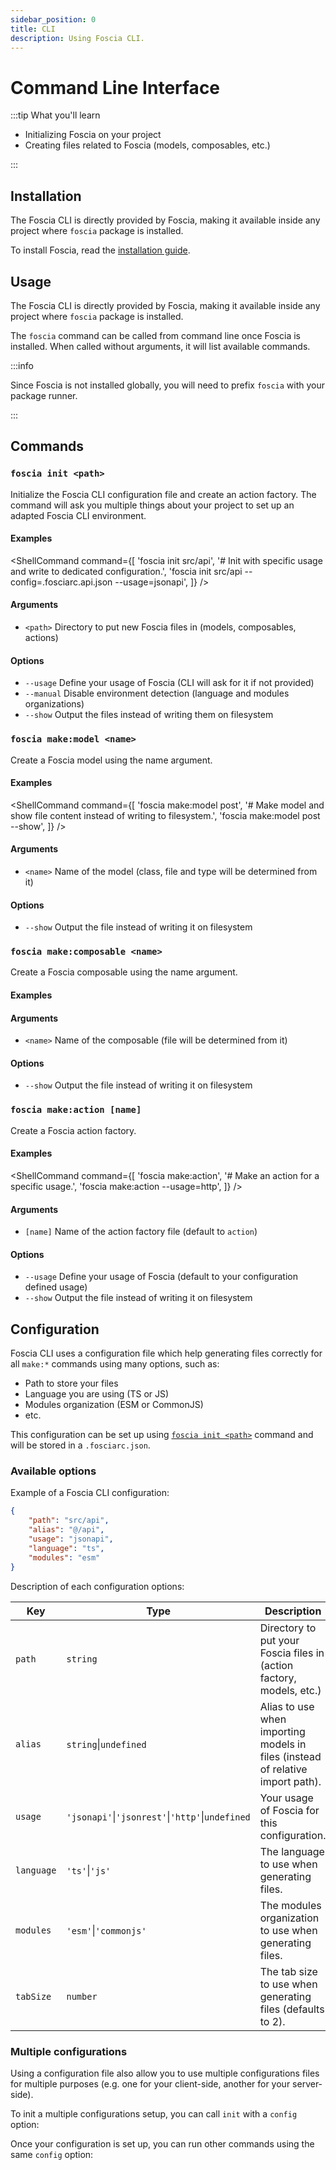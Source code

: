```yaml
---
sidebar_position: 0
title: CLI
description: Using Foscia CLI.
---
```



# Command Line Interface

:::tip What you'll learn

-   Initializing Foscia on your project
-   Creating files related to Foscia (models, composables, etc.)

:::

## Installation

The Foscia CLI is directly provided by Foscia, making it available inside any
project where `foscia` package is installed.

To install Foscia, read the [installation guide](/docs/installation).

## Usage

The Foscia CLI is directly provided by Foscia, making it available inside any
project where `foscia` package is installed.

The `foscia` command can be called from command line once Foscia is installed.
When called without arguments, it will list available commands.

<ShellCommand command="foscia" />

:::info

Since Foscia is not installed globally, you will need to prefix `foscia` with
your package runner.

:::

## Commands

### `foscia init <path>`

Initialize the Foscia CLI configuration file and create an action factory. The
command will ask you multiple things about your project to set up an adapted
Foscia CLI environment.

#### Examples

<ShellCommand
  command={[
    'foscia init src/api',
    '# Init with specific usage and write to dedicated configuration.',
    'foscia init src/api --config=.fosciarc.api.json --usage=jsonapi',
  ]}
/>

#### Arguments

-   `<path>` Directory to put new Foscia files in (models, composables, actions)

#### Options

-   `--usage` Define your usage of Foscia (CLI will ask for it if not provided)
-   `--manual` Disable environment detection (language and modules
    organizations)
-   `--show` Output the files instead of writing them on filesystem

### `foscia make:model <name>`

Create a Foscia model using the name argument.

#### Examples

<ShellCommand
  command={[
    'foscia make:model post',
    '# Make model and show file content instead of writing to filesystem.',
    'foscia make:model post --show',
  ]}
/>

#### Arguments

-   `<name>` Name of the model (class, file and type will be determined from it)

#### Options

-   `--show` Output the file instead of writing it on filesystem

### `foscia make:composable <name>`

Create a Foscia composable using the name argument.

#### Examples

<ShellCommand command="foscia make:composable publishable" />

#### Arguments

-   `<name>` Name of the composable (file will be determined from it)

#### Options

-   `--show` Output the file instead of writing it on filesystem

### `foscia make:action [name]`

Create a Foscia action factory.

#### Examples

<ShellCommand
  command={[
    'foscia make:action',
    '# Make an action for a specific usage.',
    'foscia make:action --usage=http',
  ]}
/>

#### Arguments

-   `[name]` Name of the action factory file (default to `action`)

#### Options

-   `--usage` Define your usage of Foscia (default to your configuration defined
    usage)
-   `--show` Output the file instead of writing it on filesystem

## Configuration

Foscia CLI uses a configuration file which help generating files correctly for
all `make:*` commands using many options, such as:

-   Path to store your files
-   Language you are using (TS or JS)
-   Modules organization (ESM or CommonJS)
-   etc.

This configuration can be set up using [`foscia init <path>`](#foscia-init-path)
command and will be stored in a `.fosciarc.json`.

### Available options

Example of a Foscia CLI configuration:

```json
{
    "path": "src/api",
    "alias": "@/api",
    "usage": "jsonapi",
    "language": "ts",
    "modules": "esm"
}
```

Description of each configuration options:

| Key        | Type                                                         | Description                                                                    |
|------------|--------------------------------------------------------------|--------------------------------------------------------------------------------|
| `path`     | `string`                                                     | Directory to put your Foscia files in (action factory, models, etc.)           |
| `alias`    | `string`&vert;`undefined`                                    | Alias to use when importing models in files (instead of relative import path). |
| `usage`    | `'jsonapi'`&vert;`'jsonrest'`&vert;`'http'`&vert;`undefined` | Your usage of Foscia for this configuration.                                   |
| `language` | `'ts'`&vert;`'js'`                                           | The language to use when generating files.                                     |
| `modules`  | `'esm'`&vert;`'commonjs'`                                    | The modules organization to use when generating files.                         |
| `tabSize`  | `number`                                                     | The tab size to use when generating files (defaults to 2).                     |

### Multiple configurations

Using a configuration file also allow you to use multiple configurations files
for multiple purposes (e.g. one for your client-side, another for your
server-side).

To init a multiple configurations setup, you can call `init` with a `config`
option:

<ShellCommand command="foscia init --config=.fosciarc.api.json" />

Once your configuration is set up, you can run other commands using the same
`config` option:

<ShellCommand command="foscia make:model --config=.fosciarc.api.json post" />
